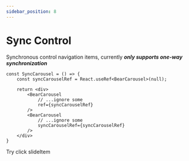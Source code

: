 ```yaml
---
sidebar_position: 8
---
```




# Sync Control

Synchronous control navigation items, currently ***only supports one-way synchronization***

```tsx
const SyncCarousel = () => {
    const syncCarouselRef = React.useRef<BearCarousel>(null);

    return <div>
        <BearCarousel
            // ...ignore some
            ref={syncCarouselRef}
        />
        <BearCarousel
            // ...ignore some
            syncCarouselRef={syncCarouselRef}
        />
    </div>
}
```

Try click slideItem

<SyncCarousel/>


